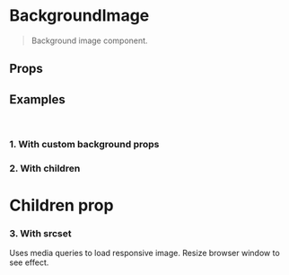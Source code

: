 
<Meta title="Background image" component={BackgroundImage} />

# BackgroundImage

<blockquote>Background image component.</blockquote>

<Preview>
  <Story name="Usage">
    <BackgroundImage 
      src="https://via.placeholder.com/1024x600.jpg?text=react-image" 
      height={250}
      maxWidth={500} />
  </Story>
</Preview>

## Props

<Props of={BackgroundImage} />


## Examples

<br />

### 1. With custom background props

<Preview>
  <BackgroundImage
    src="https://via.placeholder.com/100x100.jpg?text=100x100" 
    background={{
      size: 'auto',
      repeat: 'repeat',
    }}
    height={300}
    />
</Preview>


### 2. With children

<Preview>
  <BackgroundImage
    src="https://via.placeholder.com/800x600.jpg?text=800x600" 
    height={300}
  >
    <h1>Children prop</h1>
  </BackgroundImage>
</Preview>


### 3. With srcset

Uses media queries to load responsive image. Resize browser window to see effect.

<Preview>
  <BackgroundImage 
    src="https://via.placeholder.com/1600x600.jpg?text=1600x600"
    height={450}
    srcset={[
      {
        src: 'https://via.placeholder.com/1024x400.jpg?text=1024x400',
        maxWidth: '1024px'
      },
      {
        src: 'https://via.placeholder.com/768x300.jpg?text=768x300',
        maxWidth: '768px'
      },
      {
        src: 'https://via.placeholder.com/480x200.jpg?text=480x200',
        maxWidth: '480px'
      }
    ]} />
</Preview>
